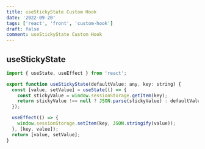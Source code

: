 ```yaml
---
title: useStickyState Custom Hook
date: '2022-09-20'
tags: ['react', 'front', 'custom-hook']
draft: false
comment: useStickyState Custom Hook
---
```


## useStickyState

```jsx
import { useState, useEffect } from 'react';

export function useStickyState(defaultValue: any, key: string) {
  const [value, setValue] = useState(() => {
    const stickyValue = window.sessionStorage.getItem(key);
    return stickyValue !== null ? JSON.parse(stickyValue) : defaultValue;
  });

  useEffect(() => {
    window.sessionStorage.setItem(key, JSON.stringify(value));
  }, [key, value]);
  return [value, setValue];
}
```
